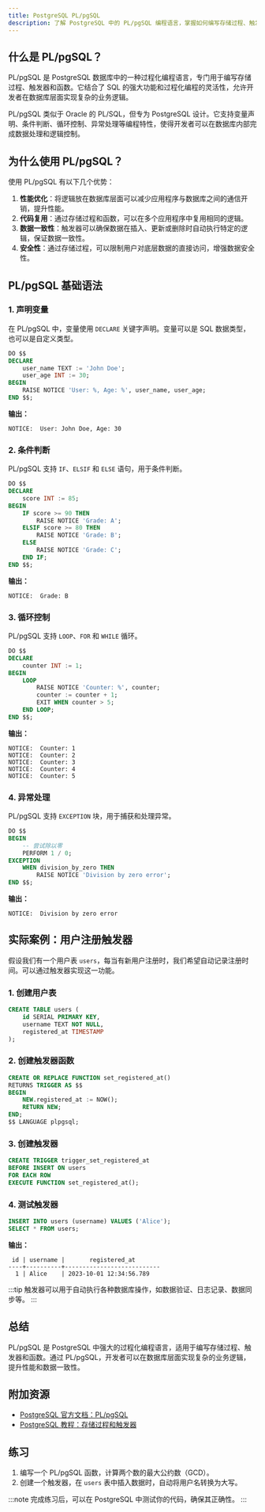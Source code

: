 ```yaml
---
title: PostgreSQL PL/pgSQL
description: 了解 PostgreSQL 中的 PL/pgSQL 编程语言，掌握如何编写存储过程、触发器和函数，提升数据库编程能力。
---
```


## 什么是 PL/pgSQL？

PL/pgSQL 是 PostgreSQL 数据库中的一种过程化编程语言，专门用于编写存储过程、触发器和函数。它结合了 SQL 的强大功能和过程化编程的灵活性，允许开发者在数据库层面实现复杂的业务逻辑。

PL/pgSQL 类似于 Oracle 的 PL/SQL，但专为 PostgreSQL 设计。它支持变量声明、条件判断、循环控制、异常处理等编程特性，使得开发者可以在数据库内部完成数据处理和逻辑控制。

## 为什么使用 PL/pgSQL？

使用 PL/pgSQL 有以下几个优势：

1. **性能优化**：将逻辑放在数据库层面可以减少应用程序与数据库之间的通信开销，提升性能。
2. **代码复用**：通过存储过程和函数，可以在多个应用程序中复用相同的逻辑。
3. **数据一致性**：触发器可以确保数据在插入、更新或删除时自动执行特定的逻辑，保证数据一致性。
4. **安全性**：通过存储过程，可以限制用户对底层数据的直接访问，增强数据安全性。

## PL/pgSQL 基础语法

### 1. 声明变量

在 PL/pgSQL 中，变量使用 `DECLARE` 关键字声明。变量可以是 SQL 数据类型，也可以是自定义类型。

```sql
DO $$
DECLARE
    user_name TEXT := 'John Doe';
    user_age INT := 30;
BEGIN
    RAISE NOTICE 'User: %, Age: %', user_name, user_age;
END $$;
```

**输出：**
```
NOTICE:  User: John Doe, Age: 30
```

### 2. 条件判断

PL/pgSQL 支持 `IF`、`ELSIF` 和 `ELSE` 语句，用于条件判断。

```sql
DO $$
DECLARE
    score INT := 85;
BEGIN
    IF score >= 90 THEN
        RAISE NOTICE 'Grade: A';
    ELSIF score >= 80 THEN
        RAISE NOTICE 'Grade: B';
    ELSE
        RAISE NOTICE 'Grade: C';
    END IF;
END $$;
```

**输出：**
```
NOTICE:  Grade: B
```

### 3. 循环控制

PL/pgSQL 支持 `LOOP`、`FOR` 和 `WHILE` 循环。

```sql
DO $$
DECLARE
    counter INT := 1;
BEGIN
    LOOP
        RAISE NOTICE 'Counter: %', counter;
        counter := counter + 1;
        EXIT WHEN counter > 5;
    END LOOP;
END $$;
```

**输出：**
```
NOTICE:  Counter: 1
NOTICE:  Counter: 2
NOTICE:  Counter: 3
NOTICE:  Counter: 4
NOTICE:  Counter: 5
```

### 4. 异常处理

PL/pgSQL 支持 `EXCEPTION` 块，用于捕获和处理异常。

```sql
DO $$
BEGIN
    -- 尝试除以零
    PERFORM 1 / 0;
EXCEPTION
    WHEN division_by_zero THEN
        RAISE NOTICE 'Division by zero error';
END $$;
```

**输出：**
```
NOTICE:  Division by zero error
```

## 实际案例：用户注册触发器

假设我们有一个用户表 `users`，每当有新用户注册时，我们希望自动记录注册时间。可以通过触发器实现这一功能。

### 1. 创建用户表

```sql
CREATE TABLE users (
    id SERIAL PRIMARY KEY,
    username TEXT NOT NULL,
    registered_at TIMESTAMP
);
```

### 2. 创建触发器函数

```sql
CREATE OR REPLACE FUNCTION set_registered_at()
RETURNS TRIGGER AS $$
BEGIN
    NEW.registered_at := NOW();
    RETURN NEW;
END;
$$ LANGUAGE plpgsql;
```

### 3. 创建触发器

```sql
CREATE TRIGGER trigger_set_registered_at
BEFORE INSERT ON users
FOR EACH ROW
EXECUTE FUNCTION set_registered_at();
```

### 4. 测试触发器

```sql
INSERT INTO users (username) VALUES ('Alice');
SELECT * FROM users;
```

**输出：**
```
 id | username |       registered_at       
----+----------+---------------------------
  1 | Alice    | 2023-10-01 12:34:56.789
```

:::tip
触发器可以用于自动执行各种数据库操作，如数据验证、日志记录、数据同步等。
:::

## 总结

PL/pgSQL 是 PostgreSQL 中强大的过程化编程语言，适用于编写存储过程、触发器和函数。通过 PL/pgSQL，开发者可以在数据库层面实现复杂的业务逻辑，提升性能和数据一致性。

## 附加资源

- [PostgreSQL 官方文档：PL/pgSQL](https://www.postgresql.org/docs/current/plpgsql.html)
- [PostgreSQL 教程：存储过程和触发器](https://www.postgresqltutorial.com/postgresql-stored-procedures/)

## 练习

1. 编写一个 PL/pgSQL 函数，计算两个数的最大公约数（GCD）。
2. 创建一个触发器，在 `users` 表中插入数据时，自动将用户名转换为大写。

:::note
完成练习后，可以在 PostgreSQL 中测试你的代码，确保其正确性。
:::